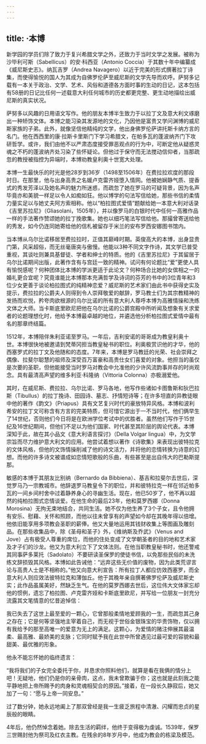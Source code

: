 ```yaml
---
---
---
```

title: ·本博
---




新学园的学员们除了致力于复兴希腊文学之外，还致力于当时文学之发展。被称为沙毕利可斯（Sabellicus）的安·科西亚（Antonio Coccia）于其数十年中编纂成《威尼斯史志》。纳瓦吉罗（Andrea Navagero）以近于完美的形式撰著拉丁诗集，而使得愉悦的国人为其成为自佛罗伦萨至威尼斯的文学先导而欢呼。萨努多记载有一本关于政治、文学、艺术、风俗和道德各方面时事的生动的日记，这本包括有58册的日记比任何一述载意大利任何城市的历史都更完整、更生动地描绘出威尼斯的真实状况。

萨努多以风趣的日用语文写作。他的朋友本博半生致力于以拉丁文及意大利文琢磨出一种矫饰文体。本博之能习染其发源地的文化，乃因他是富贵又学问渊博的威尼斯家族的子弟。此外，就像坚信他精纯的文学，他出身佛罗伦萨讲托斯卡纳方言的名门。他在西西里的康·拉斯卡里斯门下学习希腊文，在帕多瓦的蓬波纳齐门下攻研哲学。或许，我们由他不以严肃态度接受罪恶观点的行为中，可断定他从疑惑灵魂之不朽的蓬波纳齐处习染了些怀疑论。但他过于保守而无法搅动信仰者，当那疏忽的教授被指控为异端时，本博劝教皇利奥十世宽大处理。

本博一生最快乐的时光是他28岁到36岁（1498至1506年）在费拉拉欢度的那段时日。在那里，他与出身高贵之名媛卢克雷齐娅堕入情网。他被她娴静气质、提香式的秀发芳泽以及她名声的魅力所迷惑，而疏忽了她在罗马的可疑背景，因为名声毕竟亦和美貌一样足以令人如痴如狂。他以博学的句法写信给她，那些书信的柔情力量实足以与她丈夫阿方索相称。他以“柏拉图式爱情”题献给她一本意大利对话录《吉里苏拉尼》（Gliasolani，1505年），并以像罗马的白银时代中任何一高雅作品一样的手法著作赞颂她的拉丁挽歌集。她也以细巧笔法写信给他。那撮曾寄送给他的秀发，如今仍连同她寄给他的信札被留存于米兰的安布罗西安娜图书馆内。

当本博从乌尔比诺移居至费拉拉时，正值其巅峰时期。英俊高大的本博，出身显贵门第，风采超俗，而无丝毫唐突与傲慢。他能以3种不同文字作诗，其文学已普受重视，其谈吐则兼具基督徒、学者和绅士的特质。他的《吉里苏拉尼》于其留居于乌尔比诺期间出版，此著作含有与宫廷一致的精神。试问有何论题比“爱”更使人具有愉悦感呢？何种团体比本博的学派更适于此论文？何种场合比她的女傧相之一的婚礼更合宜呢？究竟谁能比本博那本充满哲学及诗词的芬芳的书中的3位青年和3位少女更善于谈论柏拉图式的纯精神恋爱？威尼斯的艺术家们由此书中获得史实及提示，费拉拉的公爵夫人则得到令人崇拜敬爱的献辞，罗马教士们为其宗教精神的发扬而欢悦，矜夸肉欲根源的乌尔比诺的所有意大利人尊呼本博为高雅情操和洗练文体之大师。当卡斯底里欧尼把他在乌尔比诺的公爵宫殿中所听闻及想象有关求爱者的论题理想化时，他给予本博最卓越的地位，并遴选他分析柏拉图式爱情中最有名的那章终结篇。

1512年，本博陪伴朱利亚诺至罗马。一年后，吉利安诺的哥哥成为教皇利奥十世。本博很快地被邀请到梵蒂冈担当教皇秘书的职位。利奥极赏识他的才华，他的西塞罗式的拉丁文及他随和的态度。7年来，本博是罗马教廷的光荣、社会崇拜之偶像、拉斐尔聪慧的祖师及深受百万富豪和高贵仕女们喜爱的对象。他担当的虽仅是次要的圣职，但他能接受当时罗马对教会中允准他的少许风流韵事并存的时尚观念。具有最清高声望的维多利亚·科隆纳（Vittoria Colonna）亦极溺爱他。

其时，在威尼斯、费拉拉、乌尔比诺、罗马各地，他写作些诸如卡图鲁斯和狄巴拉斯（Tibullus）的拉丁挽诗、田园诗、墓志、抒情短诗等；在许多坦直的异教徒眼中他的著作《韵文》（Priapus）具有文艺复兴时代的豪放特异风格。本博和波利希安的拉丁文可称含有方言的完美特质，但可惜它源出于一不当时代，他们俩早生了14世纪，否则他们今日将是在欧洲学位考试中的优胜者。虽然他们写作于15世纪及16世纪期间，但他们不足以为他们国家、时代甚至其阶层的舆论代表。本博深知于此，故在其小品文《意大利语言探讨》（Della Volgar lingua）中，为文学宗旨而尽力维护意大利文的应用。他尝试着想以著作《诗歌集》来表现出彼特拉克的文体风格，但他的文饰情操削减了他的诗文活力，并将他的恋情转换为诗意的幻想。而他的许多诗文被谱成如恋情短歌般的乐曲，有些甚至是出自伟大的巴勒斯提那。

敏感的本博于其朋友比别纳（Bernardo da Bibbiena）、基吉和拉斐尔去世后，深觉罗马乃一宗教城市。他辞退罗马教皇令下的职位，并和彼特拉克一样在邻近帕多瓦的一间乡间村舍中过着静养身心的寻幽生活。现在，他已50岁了，他不再以超然的纯柏拉图式恋情谈爱。在他生命的最后23年，他和莫罗西娜（Donna Morosina）无拘无束地结合，共同生活。她不仅为他生养了3个子女，且令他拥有安乐、慰藉、关怀和照顾，而他以往未曾享有的声望如今却在其晚年得以倍增。他依旧能享用多项教会圣职的薪俸。他又大量地运用其钱财收集上等图画及雕刻品。在那些收集品中，除《圣母和圣子》外，《维纳斯及乔武》（Venus and Jove）占有极受人尊重的席位，而他的住处变成了文学朝圣者的目的地和艺术家及才子们的沙龙。他又为意大利立下了文体法则。在他当职教皇秘书时，他还警戒其同事萨多莱托（Sadolato）不要研读圣保罗的使徒书信，以免那些民俗的未洗练文辞损毁其风格。本博如此告诫他：“远弃这些无价值的废物，因为此类荒谬言论与高贵人士是不相称的。”他又向意大利宣告：所有拉丁人都应仿效西塞罗，而全意大利人则应效法彼特拉克和薄伽丘。他于其晚年亲自撰著佛罗伦萨及威尼斯史实；此作品虽属美好，然缺乏生气。在他的莫罗西娜去世后，这位伟大文体家忘却他的惯例，遗忘了柏拉图、卢克雷齐娅和卡斯底里欧尼，并写给一位朋友一封充分流露其文笔情意的忆昔追悼信：

我已失去了这世上最至爱的一颗心，它曾那般柔情地爱顾我的一生，而疏忽其己身之存在；它是何等坚强地主宰着自己，而无视于世俗金银珠宝的华贵饰物，仅以拥有我给予的那至高唯一的爱意为无上的满足。这颗心，为爱情的赌注伸展其最温柔、最高雅、最娇美的支脉；它同时赋予我在此世中所曾遇见过最可爱的容貌和最甜美、最优雅的形象。



他永不能忘怀她的临终遗言：

“我将我们的子女完全委托于你，并恳求你照料他们，就算是看在我俩的情分上吧！无疑地，他们仍是你的亲骨肉，这点，我未曾欺骗于你；这也就是此刻我之能平静地把上帝所赐予的肉身和灵魂相契合的原因。”接着，在一段长久静寂后，她又加了一句：“愿与上帝一同安息。”

过了数分钟，她永远地阖上了那双曾经是我一生疲乏旅程中清澈、闪耀而忠贞的星辰般的眼睛。



4年后，他仍然悼念着她。除去生活的羁绊，他终于变得极为虔诚。1539年，保罗三世赐封他为祭司及红衣主教。在残余的8年岁月中，他成为教会的栋梁及模范。